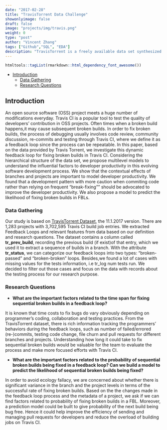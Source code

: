 ```yaml
---
date: "2017-02-28"
title: "TravisTorrent Data Challenge"
showonlyimage: false
draft: false
image: "projects/img/travis.png"
weight: 0
type: "post"
author: "Vincent Zhang"
tags: ["Github","SQL", "EDA"]
description: "TravisTorrent is a freely available data set synthesized from Travis CI and GitHub, which is uased as a data mining challenge from The International Conference on Mining Software Repositories(MSR)."
---
```


```r
htmltools::tagList(rmarkdown::html_dependency_font_awesome())
```

-   [Introduction](#introduction)
    -   [Data Gathering](#data-gathering)
    -   [Research Questions](#research-question)

## Introduction

An open source software (OSS) project meets a huge number of modifications everyday. Travis CI is a popular tool to test the quality of developers' contribution in OSS projects. Often times when a broken build happens,it may cause subsequent broken builds. In order to fix broken builds, the process of debugging usually involves code review, community discussion, re-commits and testing through Travis CI, where we define it as a feedback loop since the process can be repeatable. In this paper, based on the data provided by Travis Torrent, we investigate this dynamic feedback loop for fixing broken builds in Travis CI. Considering the hierarchical structure of the data set, we propose multilevel models to understand the influential factors to developer productivity in this evolving software development process. We show that the contextual effects of branches and projects are important to model developer productivity. We found that a development pattern with more caution when commiting code rather than relying on frequent "break-fixing"" should be advocated to improve the developer productivity. We also propose a model to predict the likelihood of fixing broken builds in FBLs.


### Data Gathering
Our study is based on [TravisTorrent Dataset](https://travistorrent.testroots.org/page_dataformat/), the 11.1.2017 version. There are 1,283 projects with 3,702,595 Travis CI build job entries. We extracted Feedback Loops and relevant features from data based on our definition and research questions. The dataset contains a column called __tr_prev_build__, recording the previous build (if exist)of that entry, which we used it to extract a sequence of builds in a branch. With the attribute __tr_status__, we can categorize our feedback loops into two types: "broken-passed" and "broken-broken" loops. Besides,we found a lot of cases with missing values for the tests information, i.e tr_log num tests run. We decided to filter out those cases and focus on the data with records about the testing process for our research purpose. 


### Research Questions
- __What are the important factors related to the time span for fixing sequential broken builds in a feedback loop?__

It is known that time costs to fix bugs do vary obviously depending on programmer's coding, collaboration and testing practices. From the TravisTorrent dataset, there is rich information tracking the programmers' behaviors during the feedback loops, such as number of failed/errored (re-)commits, testing code change, file churn and pull requests for different branches and projects. Understanding how long it could take to fix sequential broken builds would be valuable for the team to evaluate the process and make more focused efforts with Travis CI.

-  __What are the important factors related to the probability of sequential broken builds being fixed in a feedback loop? Can we build a model to predict the likelihood of sequential broken builds being fixed?__

In order to avoid ecology fallacy, we are concerned about whether there is significant variance in the branch and the project levels in terms of the successful rate of fixing broken builds. Based on the the changes made in the feedback loop process and the metadata of a project, we ask if we can find factors related to probability of fixing broken builds in a FBL. Moreover, a prediction model could be built to give probability of the next build being bug free. Hence it could help improve the efficiency of sending and managing pull requests for developers and reduce the overload of building jobs on Travis CI.